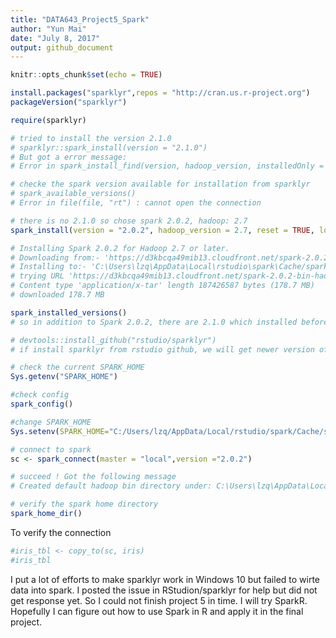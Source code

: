 ---
title: "DATA643_Project5_Spark"
author: "Yun Mai"
date: "July 8, 2017"
output: github_document
---

```{r setup, include=FALSE}
knitr::opts_chunk$set(echo = TRUE)
```


```{r,eval=F}
install.packages("sparklyr",repos = "http://cran.us.r-project.org")
packageVersion("sparklyr")
```

```{r}
require(sparklyr)

# tried to install the version 2.1.0
# sparklyr::spark_install(version = "2.1.0")
# But got a error message:
# Error in spark_install_find(version, hadoop_version, installedOnly = FALSE,  : Spark version not available.

# checke the spark version available for installation from sparklyr 
# spark_available_versions()
# Error in file(file, "rt") : cannot open the connection

# there is no 2.1.0 so chose spark 2.0.2, hadoop: 2.7
spark_install(version = "2.0.2", hadoop_version = 2.7, reset = TRUE, logging = "INFO", verbose = interactive())

# Installing Spark 2.0.2 for Hadoop 2.7 or later.
# Downloading from:- 'https://d3kbcqa49mib13.cloudfront.net/spark-2.0.2-bin-hadoop2.7.tgz'
# Installing to:- 'C:\Users\lzq\AppData\Local\rstudio\spark\Cache/spark-2.0.2-bin-hadoop2.7'
# trying URL 'https://d3kbcqa49mib13.cloudfront.net/spark-2.0.2-bin-hadoop2.7.tgz'
# Content type 'application/x-tar' length 187426587 bytes (178.7 MB)
# downloaded 178.7 MB

spark_installed_versions()
# so in addition to Spark 2.0.2, there are 2.1.0 which installed before under the directory "C:\Users\lzq\AppData\Local\rstudio\spark\Cache"

# devtools::install_github("rstudio/sparklyr") 
# if install sparklyr from rstudio github, we will get newer version of sparklyr and Spark (such as 2.1.0) 
```

```{r}
# check the current SPARK_HOME
Sys.getenv("SPARK_HOME")

#check config
spark_config()
```
```{r}
#change SPARK_HOME
Sys.setenv(SPARK_HOME="C:/Users/lzq/AppData/Local/rstudio/spark/Cache/spark-2.0.2-bin-hadoop2.7")

# connect to spark
sc <- spark_connect(master = "local",version ="2.0.2")

# succeed ! Got the following message
# Created default hadoop bin directory under: C:\Users\lzq\AppData\Local\rstudio\spark\Cache\spark-2.0.2-bin-hadoop2.7\tmp\hadoop
```

```{r}
# verify the spark home directory
spark_home_dir()
```

To verify the connection
```{r}
#iris_tbl <- copy_to(sc, iris)
#iris_tbl

```

I put a lot of efforts to make sparklyr work in Windows 10 but failed to wirte data into spark. I posted the issue in RStudion/sparklyr for help but did not get response yet. So I could not finish project 5 in time. I will try SparkR. Hopefully I can figure out how to use Spark in R and apply it in the final project.

